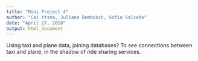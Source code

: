 ```yaml
---
title: "Mini Project 4"
author: "Cai Ytsma, Juliane Bombosch, Sofia Salcedo"
date: "April 27, 2018"
output: html_document
---
```


Using taxi and plane data, joining databases? To see connections between taxi and plane, in the shadow of ride sharing services.



